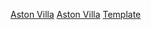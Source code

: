{{football squad
|name        = 阿士東維拉球員名單
|teamname    = 阿士東維拉足球會
|title       = -{zh-hans:阿斯顿维拉;zh-hk:阿士東維拉;zh-tw:阿斯頓維拉;}-
|bgcolor=#98285c
|textcolor=#9be1ff
|bordercolor=#9be1ff
|list=<div>
{{football squad2 player|no=1|name=[[埃米利亚诺·马丁内斯|-{zh-hans:马丁内斯;zh-hk:馬天尼斯;zh-tw:馬丁內斯;zh-mo:馬天尼斯;}-]]}}
{{football squad2 player|no=2|name=[[馬蒂·卡什|-{zh-hans:卡什;zh-hk:卡殊;zh-tw:卡什;}-]]}}
{{football squad2 player|no=4|name={{le|安斯·干沙|Ezri Konsa|-{zh-hans:孔萨;zh-hant:干沙;}-}}}}
{{football squad2 player|no=5|name=[[泰朗·明斯|明斯]]}}
{{football squad2 player|no=6|name=[[道格拉斯·路易斯|-{zh-hans:道格拉斯;zh-hk:杜格拉斯;zh-tw:道格拉斯;}-]]}}
{{football squad2 player|no=7|name=[[約翰·麥克金|-{zh-hans:麦金;zh-hk:麥甘尼;zh-tw:麥克金;}-]]}}
{{football squad2 player|no=8|name=[[摩根·桑松|-{zh-hans:桑松;zh-tw:桑松;zh-hk:辛臣;}-]]}}
<!--{{football squad2 player|no=9|name={{le|韋斯利·摩賴斯|Wesley Moraes|-{zh-hans:摩賴斯;zh-hk:摩拉斯}-}}}}-->
{{football squad2 player|no=10|name=[[伊美利安奴·貝安迪亞|-{zh-hans:布恩迪亚;zh-hk:貝安迪亞;zh-tw:布恩迪亞;}-]]}}
{{football squad2 player|no=11|name=[[奧尼·屈堅斯|-{zh-hans:沃特金斯;zh-hk:屈堅斯;zh-tw:沃特金斯;}-]]}}
<!--{{football squad2 player|no=12|name=[[杰德·斯蒂尔|-{zh-hans:斯蒂尔;zh-hk:史迪亞;zh-tw:斯蒂爾;}-]]}}-->
<!--{{football squad2 player|no=14|name=[[康諾·豪里哈恩|-{zh-hk:侯利漢尼;zh-hans:豪里哈恩;zh-tw:豪里哈恩;}-]]}}-->
{{football squad2 player|no=15|name=[[伯特蘭·特拉奧雷|-{zh-hans:特劳雷;zh-hk:查奧爾;zh-tw:特拉奧雷;}-]]}}
{{football squad2 player|no=16|name=[[卡林·張伯斯|-{zh-hans:钱伯斯;zh-hk:張伯斯;zh-tw:錢伯斯;}-]]}}
<!--{{football squad2 player|no=17|name=[[马哈茂德·哈桑|-{zh-hans:特雷泽盖;zh-hk:查斯古特;zh-tw:特雷澤蓋;}-]]}}-->
{{football squad2 player|no=18|name=[[艾殊利·楊格|-{zh-hans:扬;zh-hk:楊格;zh-tw:楊;}-]]}}
{{football squad2 player|no=19|name={{le|馬爾弗洛斯·納坎巴|Marvelous Nakamba|-{zh-hans:纳卡姆巴;zh-hk:納卡巴;zh-tw:納坎巴;}-}}}}
{{football squad2 player|no=20|name=[[丹尼·艾格斯|-{zh-hans:英斯;zh-hk:艾格斯;zh-tw:英斯;}-]]}} 
<!--{{football squad2 player|no=21|name=[[安華·艾加斯|-{zh-cn:埃尔加齐;zh-hk:艾加斯;}-]]}}-->
{{football squad2 player|no=23|name=[[菲利普·库蒂尼奥|-{zh-hans:库蒂尼奥;zh-hk:古天奴;zh-tw:庫蒂尼奧;}-]]}}
<!--{{football squad2 player|no=24|name={{le|弗雷德里克·吉尔贝|Frédéric Guilbert|-{zh-cn:吉尔贝;zh-hk:基拔;zh-tw:吉爾貝}-}}}}-->
{{football squad2 player|no=25|name=[[羅賓·奧爾森|-{zh-hans:奥尔森;zh-hk:奧臣;zh-tw:奧爾森;}-]]}}
{{football squad2 player|no=27|name=[[盧卡斯·迪尼|-{zh-cn:迪涅;zh-tw:迪尼;}-]]}}
<!--{{football squad2 player|no=28|name=[[洛夫雷·卡利尼奇|-{zh-hans:卡利尼奇; zh-hk:卡連歷;zh-tw:卡利尼奇;}-]]}}-->
{{football squad2 player|no=30|name=[[哥尼·侯斯|-{zh-hans:豪斯;zh-hk:侯斯;zh-tw:豪斯;}-]]}}
{{football squad2 player|no=31|name=[[利昂·貝利|-{zh-cn:贝利;zh-hk:拜尼;zh-tw:貝利;}-]]}}
<!--{{football squad2 player|no=32|name={{en-link|杰登·菲洛根-比迪斯|Jaden Philogene-Bidace|-{zh-hans:菲洛根-比迪斯 ;zh-hk:菲路真-比達斯;}-}}}}-->
{{football squad2 player|no=33|name=[[卡尔尼·楚克维梅卡|-{zh-hans:楚克维梅卡;zh-hk:卓克禾美卡;zh-tw:楚克维梅卡;}-]]}}
<!--{{football squad2 player|no=39|name={{link-en|凯南·戴维斯|Keinan Davis|-{zh-hans:戴维斯;zh-hk:戴維斯}-}}}}-->
{{football squad2 player|no=41|name={{link-en|雅各布·拉姆齐|Jacob Ramsey|-{zh-hans:拉姆齐;zh-hk:藍斯;}-}}}}
{{football squad2 player|no=|name=[[迭戈·卡洛斯|-{zh-hans:卡洛斯;zh-hk:卡路士; zh-tw:卡洛斯;}-]]}}
{{football squad manager|name=[[史提芬·謝拉特|謝拉特]]}}
</div>
}}<noinclude>
{{Squad maintenance|update source=https://www.avfc.co.uk/teams/first-team}}
[[Category:英格蘭足球俱樂部名單模板|Aston Villa]]
[[Category:英超球會名單模板|Aston Villa]]
[[Category:阿士東維拉足球俱樂部|Template]]
</noinclude>